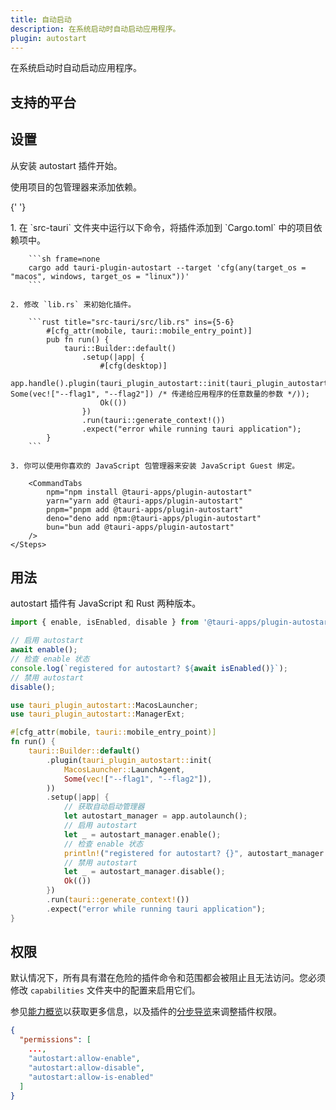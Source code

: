 ```yaml
---
title: 自动启动
description: 在系统启动时自动启动应用程序。
plugin: autostart
---
```




<PluginLinks plugin={frontmatter.plugin} />

在系统启动时自动启动应用程序。

## 支持的平台

<Compatibility plugin={frontmatter.plugin} />

## 设置

从安装 autostart 插件开始。

<Tabs>
  <TabItem label="自动">

使用项目的包管理器来添加依赖。

{' '}

<CommandTabs
  npm="npm run tauri add autostart"
  yarn="yarn run tauri add autostart"
  pnpm="pnpm tauri add autostart"
  deno="deno task tauri add autostart"
  bun="bun tauri add autostart"
  cargo="cargo tauri add autostart"
/>

  </TabItem>
  <TabItem label="手动">
    <Steps>
    1. 在 `src-tauri` 文件夹中运行以下命令，将插件添加到 `Cargo.toml` 中的项目依赖项中。

        ```sh frame=none
        cargo add tauri-plugin-autostart --target 'cfg(any(target_os = "macos", windows, target_os = "linux"))'
        ```

    2. 修改 `lib.rs` 来初始化插件。

        ```rust title="src-tauri/src/lib.rs" ins={5-6}
            #[cfg_attr(mobile, tauri::mobile_entry_point)]
            pub fn run() {
                tauri::Builder::default()
                    .setup(|app| {
                        #[cfg(desktop)]
                        app.handle().plugin(tauri_plugin_autostart::init(tauri_plugin_autostart::MacosLauncher::LaunchAgent, Some(vec!["--flag1", "--flag2"]) /* 传递给应用程序的任意数量的参数 */));
                        Ok(())
                    })
                    .run(tauri::generate_context!())
                    .expect("error while running tauri application");
            }
        ```

    3. 你可以使用你喜欢的 JavaScript 包管理器来安装 JavaScript Guest 绑定。

        <CommandTabs
            npm="npm install @tauri-apps/plugin-autostart"
            yarn="yarn add @tauri-apps/plugin-autostart"
            pnpm="pnpm add @tauri-apps/plugin-autostart"
            deno="deno add npm:@tauri-apps/plugin-autostart"
            bun="bun add @tauri-apps/plugin-autostart"
        />
    </Steps>

  </TabItem>
</Tabs>

## 用法

autostart 插件有 JavaScript 和 Rust 两种版本。

<Tabs>
  <TabItem label="JavaScript">

```javascript
import { enable, isEnabled, disable } from '@tauri-apps/plugin-autostart';

// 启用 autostart
await enable();
// 检查 enable 状态
console.log(`registered for autostart? ${await isEnabled()}`);
// 禁用 autostart
disable();
```

  </TabItem>
  <TabItem label="Rust">

```rust
use tauri_plugin_autostart::MacosLauncher;
use tauri_plugin_autostart::ManagerExt;

#[cfg_attr(mobile, tauri::mobile_entry_point)]
fn run() {
    tauri::Builder::default()
        .plugin(tauri_plugin_autostart::init(
            MacosLauncher::LaunchAgent,
            Some(vec!["--flag1", "--flag2"]),
        ))
        .setup(|app| {
            // 获取自动启动管理器
            let autostart_manager = app.autolaunch();
            // 启用 autostart
            let _ = autostart_manager.enable();
            // 检查 enable 状态
            println!("registered for autostart? {}", autostart_manager.is_enabled().unwrap());
            // 禁用 autostart
            let _ = autostart_manager.disable();
            Ok(())
        })
        .run(tauri::generate_context!())
        .expect("error while running tauri application");
}
```

  </TabItem>
</Tabs>

## 权限

默认情况下，所有具有潜在危险的插件命令和范围都会被阻止且无法访问。您必须修改 `capabilities` 文件夹中的配置来启用它们。

参见[能力概览](/zh-cn/security/capabilities/)以获取更多信息，以及插件的[分步导览](/zh-cn/learn/security/using-plugin-permissions/)来调整插件权限。

```json title="src-tauri/capabilities/default.json"
{
  "permissions": [
    ...,
    "autostart:allow-enable",
    "autostart:allow-disable",
    "autostart:allow-is-enabled"
  ]
}
```

<PluginPermissions plugin={frontmatter.plugin} />
